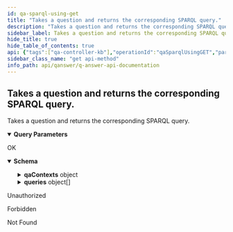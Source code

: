 ```yaml
---
id: qa-sparql-using-get
title: "Takes a question and returns the corresponding SPARQL query."
description: "Takes a question and returns the corresponding SPARQL query."
sidebar_label: Takes a question and returns the corresponding SPARQL query.
hide_title: true
hide_table_of_contents: true
api: {"tags":["qa-controller-kb"],"operationId":"qaSparqlUsingGET","parameters":[{"name":"id","in":"query","description":"id","required":false,"schema":{"type":"integer","format":"int32"}},{"name":"kb","in":"query","description":"kb","required":false,"explode":true,"schema":{"type":"array","items":{"type":"string"},"default":"[wikidata]"}},{"name":"lang","in":"query","description":"lang","required":false,"explode":true,"schema":{"type":"array","items":{"type":"string"},"default":"en"}},{"name":"question","in":"query","description":"question","required":true,"schema":{"type":"string"}},{"name":"user","in":"query","description":"user","required":false,"explode":true,"schema":{"type":"array","items":{"type":"string"}}}],"responses":{"200":{"description":"OK","content":{"application/json":{"schema":{"type":"object","properties":{"answer":{"type":"boolean"},"interpretation":{"type":"string"},"jsonResult":{"type":"string"},"knowledgebases":{"type":"array","items":{"type":"string"}},"languages":{"type":"array","items":{"type":"string"}},"qaContexts":{"type":"object","properties":{"displayTypes":{"type":"array","items":{"type":"string","enum":["SIMPLE","LIST","FACET","IMAGES","TABLE","MAP","TIME_SERIES","TIME","TIMEOUT"]}},"qaContext":{"type":"array","items":{"type":"object","properties":{"audio":{"type":"array","items":{"type":"string"}},"description":{"type":"string"},"disambiguation":{"type":"string"},"geo":{"type":"array","items":{"type":"object","properties":{"latitude":{"type":"number","format":"float"},"longitude":{"type":"number","format":"float"}},"title":"Coordinates"}},"geoJson":{"type":"string"},"images":{"type":"array","items":{"type":"string"}},"kb":{"type":"string"},"label":{"type":"string"},"links":{"type":"object","additionalProperties":{"type":"string"}},"literal":{"type":"string"},"optional":{"type":"object","additionalProperties":{"type":"array","items":{"type":"string"}}},"pageRank":{"type":"number","format":"float"},"time":{"type":"string"},"timeSeries":{"type":"string"},"uri":{"type":"string"},"user":{"type":"string"},"video":{"type":"array","items":{"type":"string"}}},"title":"QaContext"}},"qaTable":{"type":"object","properties":{"numberRows":{"type":"integer","format":"int32"},"table":{"type":"array","items":{"type":"array","items":{"type":"array","items":{"type":"object","properties":{"content":{"type":"string"},"link":{"type":"string"}},"title":"Cell"}}}}},"title":"QaTable"},"timeout":{"type":"integer","format":"int32"}},"title":"QaContexts"},"queries":{"type":"array","items":{"type":"object","properties":{"confidence":{"type":"number","format":"double"},"kb":{"type":"string"},"query":{"type":"string"},"user":{"type":"string"}},"title":"QaSparql"}},"question":{"type":"string"}},"title":"QaResult"}}}},"401":{"description":"Unauthorized"},"403":{"description":"Forbidden"},"404":{"description":"Not Found"}},"security":[{"JWT":[]}],"deprecated":false,"description":"Takes a question and returns the corresponding SPARQL query.","method":"get","path":"/api/qa/sparql","servers":[{"url":"//qanswer-core1.univ-st-etienne.fr"}],"securitySchemes":{"JWT":{"type":"apiKey","name":"Authorization","in":"header"}},"info":{"description":"APIs provided by QAnswer","version":"1.0","title":"QAnswer: Api Documentation","contact":{"name":"QAnswer","url":"www.the-qa-company.com","email":"info@qanswer.eu"}},"postman":{"name":"Takes a question and returns the corresponding SPARQL query.","description":{"type":"text/plain"},"url":{"path":["api","qa","sparql"],"host":["{{baseUrl}}"],"query":[{"disabled":false,"description":{"content":"id","type":"text/plain"},"key":"id","value":""},{"disabled":false,"description":{"content":"kb","type":"text/plain"},"key":"kb","value":""},{"disabled":false,"description":{"content":"lang","type":"text/plain"},"key":"lang","value":""},{"disabled":false,"description":{"content":"(Required) question","type":"text/plain"},"key":"question","value":""},{"disabled":false,"description":{"content":"user","type":"text/plain"},"key":"user","value":""}],"variable":[]},"header":[{"key":"Accept","value":"application/json"}],"method":"GET","auth":{"type":"apikey","apikey":[{"type":"any","value":"Authorization","key":"key"},{"type":"any","value":"<API Key>","key":"value"},{"type":"any","value":"header","key":"in"}]}}}
sidebar_class_name: "get api-method"
info_path: api/qanswer/q-answer-api-documentation
---
```



## Takes a question and returns the corresponding SPARQL query.



Takes a question and returns the corresponding SPARQL query.

<details style={{"marginBottom":"1rem"}} data-collapsed={false} open={true}><summary style={{}}><strong>Query Parameters</strong></summary><div><ul><ParamsItem className={"paramsItem"} param={{"name":"id","in":"query","description":"id","required":false,"schema":{"type":"integer","format":"int32"}}}></ParamsItem><ParamsItem className={"paramsItem"} param={{"name":"kb","in":"query","description":"kb","required":false,"explode":true,"schema":{"type":"array","items":{"type":"string"},"default":"[wikidata]"}}}></ParamsItem><ParamsItem className={"paramsItem"} param={{"name":"lang","in":"query","description":"lang","required":false,"explode":true,"schema":{"type":"array","items":{"type":"string"},"default":"en"}}}></ParamsItem><ParamsItem className={"paramsItem"} param={{"name":"question","in":"query","description":"question","required":true,"schema":{"type":"string"}}}></ParamsItem><ParamsItem className={"paramsItem"} param={{"name":"user","in":"query","description":"user","required":false,"explode":true,"schema":{"type":"array","items":{"type":"string"}}}}></ParamsItem></ul></div></details><div><ApiTabs><TabItem label={"200"} value={"200"}><div>

OK

</div><div><MimeTabs groupId={"mime-type"}><TabItem label={"application/json"} value={"application/json"}><SchemaTabs groupId={"schema-tabs"}><TabItem label={"Schema"} value={"Schema"}><details style={{}} data-collapsed={false} open={true}><summary style={{"textAlign":"left"}}><strong>Schema</strong></summary><div style={{"textAlign":"left","marginLeft":"1rem"}}></div><ul style={{"marginLeft":"1rem"}}><SchemaItem collapsible={false} name={"answer"} required={false} schemaDescription={undefined} schemaName={"boolean"} qualifierMessage={undefined} defaultValue={undefined}></SchemaItem><SchemaItem collapsible={false} name={"interpretation"} required={false} schemaDescription={undefined} schemaName={"string"} qualifierMessage={undefined} defaultValue={undefined}></SchemaItem><SchemaItem collapsible={false} name={"jsonResult"} required={false} schemaDescription={undefined} schemaName={"string"} qualifierMessage={undefined} defaultValue={undefined}></SchemaItem><SchemaItem collapsible={false} name={"knowledgebases"} required={false} schemaDescription={undefined} schemaName={"string[]"} qualifierMessage={undefined} defaultValue={undefined}></SchemaItem><SchemaItem collapsible={false} name={"languages"} required={false} schemaDescription={undefined} schemaName={"string[]"} qualifierMessage={undefined} defaultValue={undefined}></SchemaItem><SchemaItem collapsible={true} className={"schemaItem"}><details style={{}}><summary style={{}}><strong>qaContexts</strong><span style={{"opacity":"0.6"}}> object</span></summary><div style={{"marginLeft":"1rem"}}><SchemaItem collapsible={false} name={"displayTypes"} required={false} schemaDescription={undefined} schemaName={"string[]"} qualifierMessage={"**Possible values:** [`SIMPLE`, `LIST`, `FACET`, `IMAGES`, `TABLE`, `MAP`, `TIME_SERIES`, `TIME`, `TIMEOUT`]"} defaultValue={undefined}></SchemaItem><SchemaItem collapsible={true} className={"schemaItem"}><details style={{}}><summary style={{}}><strong>qaContext</strong><span style={{"opacity":"0.6"}}> object[]</span></summary><div style={{"marginLeft":"1rem"}}><SchemaItem collapsible={false} name={"audio"} required={false} schemaDescription={undefined} schemaName={"string[]"} qualifierMessage={undefined} defaultValue={undefined}></SchemaItem><SchemaItem collapsible={false} name={"description"} required={false} schemaDescription={undefined} schemaName={"string"} qualifierMessage={undefined} defaultValue={undefined}></SchemaItem><SchemaItem collapsible={false} name={"disambiguation"} required={false} schemaDescription={undefined} schemaName={"string"} qualifierMessage={undefined} defaultValue={undefined}></SchemaItem><SchemaItem collapsible={true} className={"schemaItem"}><details style={{}}><summary style={{}}><strong>geo</strong><span style={{"opacity":"0.6"}}> object[]</span></summary><div style={{"marginLeft":"1rem"}}><SchemaItem collapsible={false} name={"latitude"} required={false} schemaDescription={undefined} schemaName={"float"} qualifierMessage={undefined} defaultValue={undefined}></SchemaItem><SchemaItem collapsible={false} name={"longitude"} required={false} schemaDescription={undefined} schemaName={"float"} qualifierMessage={undefined} defaultValue={undefined}></SchemaItem></div></details></SchemaItem><SchemaItem collapsible={false} name={"geoJson"} required={false} schemaDescription={undefined} schemaName={"string"} qualifierMessage={undefined} defaultValue={undefined}></SchemaItem><SchemaItem collapsible={false} name={"images"} required={false} schemaDescription={undefined} schemaName={"string[]"} qualifierMessage={undefined} defaultValue={undefined}></SchemaItem><SchemaItem collapsible={false} name={"kb"} required={false} schemaDescription={undefined} schemaName={"string"} qualifierMessage={undefined} defaultValue={undefined}></SchemaItem><SchemaItem collapsible={false} name={"label"} required={false} schemaDescription={undefined} schemaName={"string"} qualifierMessage={undefined} defaultValue={undefined}></SchemaItem><SchemaItem collapsible={true} className={"schemaItem"}><details style={{}}><summary style={{}}><strong>links</strong><span style={{"opacity":"0.6"}}> object</span></summary><div style={{"marginLeft":"1rem"}}><li><div><code>property name*</code><span style={{"opacity":"0.6"}}> string</span></div></li></div></details></SchemaItem><SchemaItem collapsible={false} name={"literal"} required={false} schemaDescription={undefined} schemaName={"string"} qualifierMessage={undefined} defaultValue={undefined}></SchemaItem><SchemaItem collapsible={true} className={"schemaItem"}><details style={{}}><summary style={{}}><strong>optional</strong><span style={{"opacity":"0.6"}}> object</span></summary><div style={{"marginLeft":"1rem"}}><SchemaItem collapsible={false} name={"type"} required={false} schemaDescription={undefined} schemaName={""} qualifierMessage={undefined} defaultValue={undefined}></SchemaItem><SchemaItem collapsible={false} name={"items"} required={false} schemaDescription={undefined} schemaName={"string"} qualifierMessage={undefined} defaultValue={undefined}></SchemaItem></div></details></SchemaItem><SchemaItem collapsible={false} name={"pageRank"} required={false} schemaDescription={undefined} schemaName={"float"} qualifierMessage={undefined} defaultValue={undefined}></SchemaItem><SchemaItem collapsible={false} name={"time"} required={false} schemaDescription={undefined} schemaName={"string"} qualifierMessage={undefined} defaultValue={undefined}></SchemaItem><SchemaItem collapsible={false} name={"timeSeries"} required={false} schemaDescription={undefined} schemaName={"string"} qualifierMessage={undefined} defaultValue={undefined}></SchemaItem><SchemaItem collapsible={false} name={"uri"} required={false} schemaDescription={undefined} schemaName={"string"} qualifierMessage={undefined} defaultValue={undefined}></SchemaItem><SchemaItem collapsible={false} name={"user"} required={false} schemaDescription={undefined} schemaName={"string"} qualifierMessage={undefined} defaultValue={undefined}></SchemaItem><SchemaItem collapsible={false} name={"video"} required={false} schemaDescription={undefined} schemaName={"string[]"} qualifierMessage={undefined} defaultValue={undefined}></SchemaItem></div></details></SchemaItem><SchemaItem collapsible={true} className={"schemaItem"}><details style={{}}><summary style={{}}><strong>qaTable</strong><span style={{"opacity":"0.6"}}> object</span></summary><div style={{"marginLeft":"1rem"}}><SchemaItem collapsible={false} name={"numberRows"} required={false} schemaDescription={undefined} schemaName={"int32"} qualifierMessage={undefined} defaultValue={undefined}></SchemaItem><SchemaItem collapsible={false} name={"table"} required={false} schemaDescription={undefined} schemaName={"array[]"} qualifierMessage={undefined} defaultValue={undefined}></SchemaItem></div></details></SchemaItem><SchemaItem collapsible={false} name={"timeout"} required={false} schemaDescription={undefined} schemaName={"int32"} qualifierMessage={undefined} defaultValue={undefined}></SchemaItem></div></details></SchemaItem><SchemaItem collapsible={true} className={"schemaItem"}><details style={{}}><summary style={{}}><strong>queries</strong><span style={{"opacity":"0.6"}}> object[]</span></summary><div style={{"marginLeft":"1rem"}}><SchemaItem collapsible={false} name={"confidence"} required={false} schemaDescription={undefined} schemaName={"double"} qualifierMessage={undefined} defaultValue={undefined}></SchemaItem><SchemaItem collapsible={false} name={"kb"} required={false} schemaDescription={undefined} schemaName={"string"} qualifierMessage={undefined} defaultValue={undefined}></SchemaItem><SchemaItem collapsible={false} name={"query"} required={false} schemaDescription={undefined} schemaName={"string"} qualifierMessage={undefined} defaultValue={undefined}></SchemaItem><SchemaItem collapsible={false} name={"user"} required={false} schemaDescription={undefined} schemaName={"string"} qualifierMessage={undefined} defaultValue={undefined}></SchemaItem></div></details></SchemaItem><SchemaItem collapsible={false} name={"question"} required={false} schemaDescription={undefined} schemaName={"string"} qualifierMessage={undefined} defaultValue={undefined}></SchemaItem></ul></details></TabItem><TabItem label={"Example (from schema)"} value={"Example (from schema)"}><ResponseSamples responseExample={"{\n  \"answer\": true,\n  \"interpretation\": \"string\",\n  \"jsonResult\": \"string\",\n  \"knowledgebases\": [\n    \"string\"\n  ],\n  \"languages\": [\n    \"string\"\n  ],\n  \"qaContexts\": {\n    \"displayTypes\": [\n      \"SIMPLE\"\n    ],\n    \"qaContext\": [\n      {\n        \"audio\": [\n          \"string\"\n        ],\n        \"description\": \"string\",\n        \"disambiguation\": \"string\",\n        \"geo\": [\n          {\n            \"latitude\": 0,\n            \"longitude\": 0\n          }\n        ],\n        \"geoJson\": \"string\",\n        \"images\": [\n          \"string\"\n        ],\n        \"kb\": \"string\",\n        \"label\": \"string\",\n        \"links\": {},\n        \"literal\": \"string\",\n        \"optional\": {},\n        \"pageRank\": 0,\n        \"time\": \"string\",\n        \"timeSeries\": \"string\",\n        \"uri\": \"string\",\n        \"user\": \"string\",\n        \"video\": [\n          \"string\"\n        ]\n      }\n    ],\n    \"qaTable\": {\n      \"numberRows\": 0,\n      \"table\": [\n        [\n          [\n            {\n              \"content\": \"string\",\n              \"link\": \"string\"\n            }\n          ]\n        ]\n      ]\n    },\n    \"timeout\": 0\n  },\n  \"queries\": [\n    {\n      \"confidence\": 0,\n      \"kb\": \"string\",\n      \"query\": \"string\",\n      \"user\": \"string\"\n    }\n  ],\n  \"question\": \"string\"\n}"} language={"json"}></ResponseSamples></TabItem></SchemaTabs></TabItem></MimeTabs></div></TabItem><TabItem label={"401"} value={"401"}><div>

Unauthorized

</div><div></div></TabItem><TabItem label={"403"} value={"403"}><div>

Forbidden

</div><div></div></TabItem><TabItem label={"404"} value={"404"}><div>

Not Found

</div><div></div></TabItem></ApiTabs></div>
      